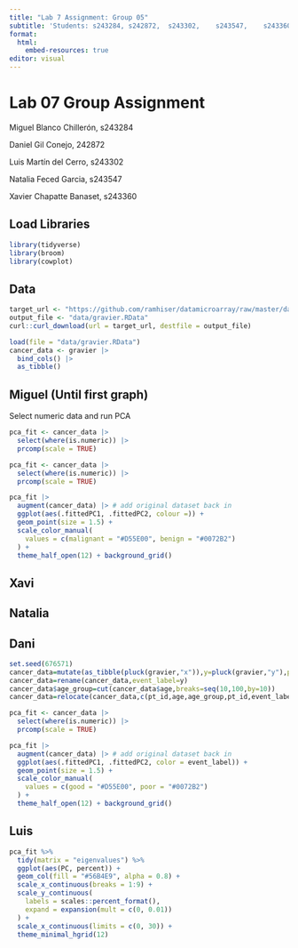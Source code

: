 ```yaml
---
title: "Lab 7 Assignment: Group 05"
subtitle: 'Students: s243284, s242872,	s243302,	s243547,	s243360'
format:
  html:
    embed-resources: true
editor: visual
---
```


# Lab 07 Group Assignment

Miguel Blanco Chillerón, s243284

Daniel Gil Conejo, 242872

Luis Martín del Cerro, s243302

Natalia Feced Garcia, s243547

Xavier Chapatte Banaset, s243360

## Load Libraries

```r
library(tidyverse)
library(broom)
library(cowplot)
```

## Data

```r
target_url <- "https://github.com/ramhiser/datamicroarray/raw/master/data/gravier.RData"
output_file <- "data/gravier.RData"
curl::curl_download(url = target_url, destfile = output_file)
```

```r
load(file = "data/gravier.RData")
cancer_data <- gravier |> 
  bind_cols() |> 
  as_tibble()
```

## Miguel (Until first graph)

Select numeric data and run PCA

```r
pca_fit <- cancer_data |> 
  select(where(is.numeric)) |> 
  prcomp(scale = TRUE)
```

```r
pca_fit <- cancer_data |> 
  select(where(is.numeric)) |> 
  prcomp(scale = TRUE)

pca_fit |>
  augment(cancer_data) |> # add original dataset back in
  ggplot(aes(.fittedPC1, .fittedPC2, colour =)) + 
  geom_point(size = 1.5) +
  scale_color_manual(
    values = c(malignant = "#D55E00", benign = "#0072B2")
  ) +
  theme_half_open(12) + background_grid()
```

## Xavi

## Natalia

## Dani

```r
set.seed(676571)
cancer_data=mutate(as_tibble(pluck(gravier,"x")),y=pluck(gravier,"y"),pt_id=1:length(pluck(gravier, "y")),age=round(rnorm(length(pluck(gravier,"y")),mean=55,sd=10),1))
cancer_data=rename(cancer_data,event_label=y)
cancer_data$age_group=cut(cancer_data$age,breaks=seq(10,100,by=10))
cancer_data=relocate(cancer_data,c(pt_id,age,age_group,pt_id,event_label))

pca_fit <- cancer_data |> 
  select(where(is.numeric)) |> 
  prcomp(scale = TRUE)

pca_fit |>
  augment(cancer_data) |> # add original dataset back in
  ggplot(aes(.fittedPC1, .fittedPC2, color = event_label)) + 
  geom_point(size = 1.5) +
  scale_color_manual(
    values = c(good = "#D55E00", poor = "#0072B2")
  ) +
  theme_half_open(12) + background_grid()
```

## Luis

```r
pca_fit %>%
  tidy(matrix = "eigenvalues") %>%
  ggplot(aes(PC, percent)) +
  geom_col(fill = "#56B4E9", alpha = 0.8) +
  scale_x_continuous(breaks = 1:9) +
  scale_y_continuous(
    labels = scales::percent_format(),
    expand = expansion(mult = c(0, 0.01))
  ) +
  scale_x_continuous(limits = c(0, 30)) +
  theme_minimal_hgrid(12)
```

